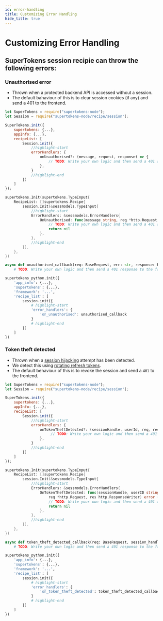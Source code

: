 ```yaml
---
id: error-handling
title: Customizing Error Handling
hide_title: true
---
```


<!-- COPY DOCS -->
<!-- ./session/common-customizations/sessions/error-handling.mdx -->


# Customizing Error Handling

## SuperTokens session recipie can throw the following errors:

### Unauthorised error
- Thrown when a protected backend API is accessed without a session.
- The default bahaviour of this is to clear session cookies (if any) and send a 401 to the frontend.

<BackendSDKTabs>
<TabItem value="nodejs">

```jsx
let SuperTokens = require("supertokens-node");
let Session = require("supertokens-node/recipe/session");

SuperTokens.init({
    supertokens: {...},
    appInfo: {...},
    recipeList: [
        Session.init({
            //highlight-start
            errorHandlers: {
                onUnauthorised?: (message, request, response) => {
                    // TODO: Write your own logic and then send a 401 response to the frontend
                },
            }
            //highlight-end
        })
    ]
});
```
</TabItem>
<TabItem value="go">

```go
supertokens.Init(supertokens.TypeInput{
    RecipeList: []supertokens.Recipe{
        session.Init(&sessmodels.TypeInput{
            //highlight-start
            ErrorHandlers: &sessmodels.ErrorHandlers{
                OnUnauthorised: func(message string, req *http.Request, res http.ResponseWriter) error {
                    // TODO: Write your own logic and then send a 401 response to the frontend
                    return nil
                },
            },
            //highlight-end
        }),
    },
})
```
</TabItem>
<TabItem value="python">

```python
async def unauthorised_callback(req: BaseRequest, err: str, response: BaseResponse):
    # TODO: Write your own logic and then send a 401 response to the frontend

supertokens_python.init({
    'app_info': {...},
    'supertokens': {...},
    'framework': '...',
    'recipe_list': [
        session.init({
            # highlight-start
            'error_handlers': {
                'on_unauthorised': unauthorised_callback
            }
            # highlight-end
        })
    ]
})
```

</TabItem>
</BackendSDKTabs>


### Token theft detected

- Thrown when a [session hijacking](https://en.wikipedia.org/wiki/Session_hijacking) attempt has been detected.
- We detect this using [rotating refresh tokens](https://supertokens.io/blog/the-best-way-to-securely-manage-user-sessions).
- The default behaviour of this is to revoke the session and send a `401` to the frontend.

<BackendSDKTabs>
<TabItem value="nodejs">

```jsx
let SuperTokens = require("supertokens-node");
let Session = require("supertokens-node/recipe/session");

SuperTokens.init({
    supertokens: {...},
    appInfo: {...},
    recipeList: [
        Session.init({
            //highlight-start
            errorHandlers: {
                onTokenTheftDetected?: (sessionHandle, userId, req, res) => {
                     // TODO: Write your own logic and then send a 401 response to the frontend
                },
            }
            //highlight-end
        })
    ]
});
```
</TabItem>
<TabItem value="go">

```go
supertokens.Init(supertokens.TypeInput{
    RecipeList: []supertokens.Recipe{
        session.Init(&sessmodels.TypeInput{
            //highlight-start
            ErrorHandlers: &sessmodels.ErrorHandlers{
                OnTokenTheftDetected: func(sessionHandle, userID string,
                    req *http.Request, res http.ResponseWriter) error {
                    // TODO: Write your own logic and then send a 401 response to the frontend
                    return nil
                },
            },
            //highlight-end
        }),
    },
})
```
</TabItem>
<TabItem value="python">


```python
async def token_theft_detected_callback(req: BaseRequest, session_handle: str, user_id: str, response: BaseResponse):
    # TODO: Write your own logic and then send a 401 response to the frontend

supertokens_python.init({
    'app_info': {...},
    'supertokens': {...},
    'framework': '...',
    'recipe_list': [
        session.init({
            # highlight-start
            'error_handlers': {
                'on_token_theft_detected': token_theft_detected_callback
            }
            # highlight-end
        })
    ]
})
```

</TabItem>
</BackendSDKTabs>